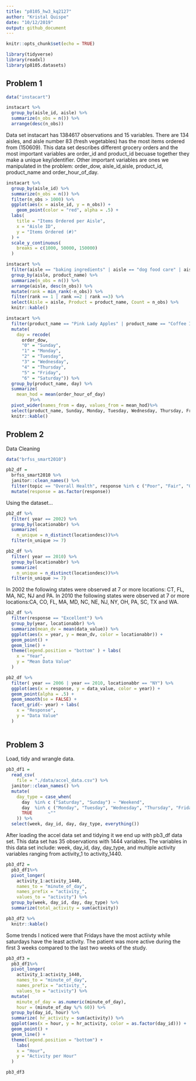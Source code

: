 ```yaml
---
title: "p8105_hw3_kq2127"
author: "Kristal Quispe"
date: "10/12/2019"
output: github_document
---
```


```r
knitr::opts_chunk$set(echo = TRUE)

library(tidyverse)
library(readxl)
library(p8105.datasets)
```

## Problem 1

```r
data("instacart")

instacart %>% 
  group_by(aisle_id, aisle) %>% 
  summarize(n_obs = n()) %>% 
  arrange(desc(n_obs))
```
Data set instacart has 1384617 observations and 15 variables.
There are 134 aisles, and aisle number 83 (fresh vegetables) has the most items ordered from (150609). This data set describes different grocery orders and the most important variables are order_id and product_id becuase together they make a unique key/identifier. Other important variables are ones we manipulated in the problem: order_dow, aisle_id,aisle, product_id, product_name and order_hour_of_day.

```r

instacart %>%
  group_by(aisle_id) %>%
  summarize(n_obs = n()) %>% 
  filter(n_obs > 1000) %>% 
  ggplot(aes(x = aisle_id, y = n_obs)) + 
    geom_point(color = "red", alpha = .5) +
  labs(
    title = "Items Ordered per Aisle",
    x = "Aisle ID",
    y = "Items Ordered (#)"
  ) +
  scale_y_continuous(
    breaks = c(1000, 50000, 150000)
  )

```


```r
instacart %>%
  filter(aisle == "baking ingredients" | aisle == "dog food care" | aisle == "packaged vegetables fruits") %>% 
  group_by(aisle, product_name) %>%
  summarize(n_obs = n()) %>% 
  arrange(aisle, desc(n_obs)) %>% 
  mutate(rank = min_rank(-n_obs)) %>% 
  filter(rank == 1 | rank ==2 | rank ==3) %>% 
  select(Aisle = aisle, Product = product_name, Count = n_obs) %>% 
  knitr::kable()

```


```r

instacart %>% 
  filter(product_name == "Pink Lady Apples" | product_name == "Coffee Ice Cream" ) %>% 
  mutate(
    day = recode(
      order_dow,
      "0" = "Sunday",
      "1" = "Monday",
      "2" = "Tuesday",
      "3" = "Wednesday",
      "4" = "Thursday",
      "5" = "Friday",
      "6" = "Saturday")) %>% 
  group_by(product_name, day) %>% 
  summarize(
    mean_hod = mean(order_hour_of_day)
         )%>% 
  pivot_wider(names_from = day, values_from = mean_hod)%>% 
  select(product_name, Sunday, Monday, Tuesday, Wednesday, Thursday, Friday, Saturday) %>% 
  knitr::kable()


```


## Problem 2

Data Cleaning 
```r
data("brfss_smart2010")

pb2_df =
  brfss_smart2010 %>% 
  janitor::clean_names() %>% 
  filter(topic == "Overall Health", response %in% c ("Poor", "Fair", "Good", "Excellent")) %>% 
  mutate(response = as.factor(response)) 

```

Using the dataset...
```r
pb2_df %>% 
  filter( year == 2002) %>% 
  group_by(locationabbr) %>%
  summarize(
    n_unique = n_distinct(locationdesc))%>%  
  filter(n_unique >= 7)

pb2_df %>% 
  filter( year == 2010) %>% 
  group_by(locationabbr) %>%
  summarize(
    n_unique = n_distinct(locationdesc))%>%  
  filter(n_unique >= 7)

```

In 2002 the following states were observed at 7 or more locations: CT, FL, MA, NC, NJ and PA. 
In 2010 the following states were observed at 7 or more locations:CA, CO, FL, MA, MD, NC, NE, NJ, NY, OH, PA, SC, TX and WA. 
```r
pb2_df %>% 
  filter(response == "Excellent") %>% 
  group_by(year, locationabbr) %>% 
  summarize(mean_dv = mean(data_value)) %>% 
  ggplot(aes(x = year, y = mean_dv, color = locationabbr)) + 
  geom_point() +
  geom_line() + 
  theme(legend.position = "bottom" ) + labs( 
    x = "Year",
    y = "Mean Data Value"
  ) 
```


```r
pb2_df %>% 
  filter( year == 2006 | year == 2010, locationabbr == "NY") %>%
  ggplot(aes(x = response, y = data_value, color = year)) + 
  geom_point(alpha = .5) +
  geom_smooth(se = FALSE) + 
  facet_grid(~ year) + labs( 
    x = "Response",
    y = "Data Value"
  ) 
  
```

## Problem 3

Load, tidy and wrangle data. 
```r
pb3_df1 = 
  read_csv(
    file = "./data/accel_data.csv") %>% 
  janitor::clean_names() %>% 
  mutate(
    day_type = case_when(
      day  %in% c ("Saturday", "Sunday") ~ "Weekend",
      day  %in% c ("Monday", "Tuesday", "Wednesday", "Thursday", "Friday") ~ "Weekday",
      TRUE      ~"" 
    )) %>% 
  select(week, day_id, day, day_type, everything())

```
After loading the accel data set and tidying it we end up with pb3_df data set. This data set has 35 observations with 1444 variables. The variables in this data set include: week, day_id, day, day_type, and multiple activity variables ranging from activity_1 to activity_1440. 

```r
pb3_df2 =
  pb3_df1%>% 
  pivot_longer(
    activity_1:activity_1440,
    names_to = "minute_of_day", 
    names_prefix = "activity_",
    values_to = "activity") %>% 
  group_by(week, day_id, day, day_type) %>% 
  summarize(total_activity = sum(activity))

pb3_df2 %>% 
  knitr::kable()

```

Some trends I noticed were that Fridays have the most actiivty while saturdays have the least activity. The patient was more active during the first 3 weeks compared to the last two weeks of the study.

```r
pb3_df3 =
  pb3_df1%>% 
  pivot_longer(
    activity_1:activity_1440,
    names_to = "minute_of_day", 
    names_prefix = "activity_",
    values_to = "activity") %>% 
  mutate( 
    minute_of_day = as.numeric(minute_of_day),
    hour = (minute_of_day %/% 60)) %>% 
  group_by(day_id, hour) %>% 
  summarize( hr_activity = sum(activity)) %>% 
  ggplot(aes(x = hour, y = hr_activity, color = as.factor(day_id))) + 
  geom_point() +
  geom_line() + 
  theme(legend.position = "bottom") +
    labs(
    x = "Hour",
    y = "Activity per Hour"
  ) 

pb3_df3

```

